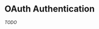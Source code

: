 
# OAuth Authentication

_TODO_

<BottomNavigation
  previousLink="/foo-auth/providers/email"
  previousLabel="Email Authentication"
  nextLink="/foo-auth/integration/next"
  nextLabel="Next Integration"
/>
